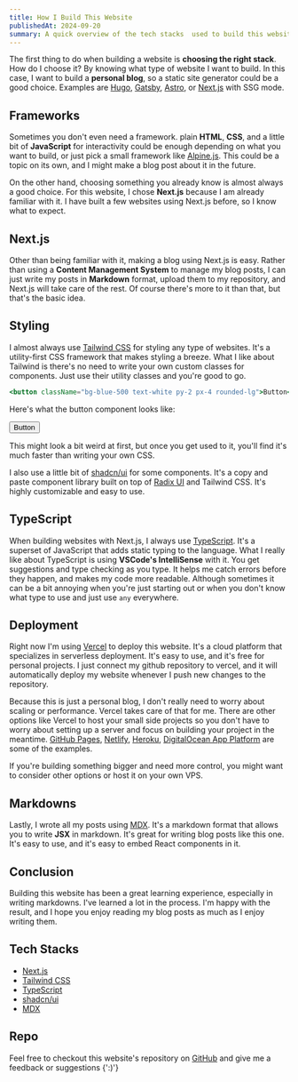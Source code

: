 ```yaml
---
title: How I Build This Website
publishedAt: 2024-09-20
summary: A quick overview of the tech stacks  used to build this website.
---
```


The first thing to do when building a website is **choosing the right stack**. How do I choose it? By knowing what type of website I want to build. In this case, I want to build a **personal blog**, so a static site generator could be a good choice. Examples are [Hugo](https://gohugo.io/), [Gatsby](https://www.gatsbyjs.com/), [Astro](https://astro.build/), or [Next.js](https://nextjs.org/) with SSG mode.

## Frameworks

Sometimes you don't even need a framework. plain **HTML**, **CSS**, and a little bit of **JavaScript** for interactivity could be enough depending on what you want to build, or just pick a small framework like [Alpine.js](https://alpinejs.dev/). This could be a topic on its own, and I might make a blog post about it in the future.

On the other hand, choosing something you already know is almost always a good choice. For this website, I chose **Next.js** because I am already familiar with it. I have built a few websites using Next.js before, so I know what to expect.

## Next.js

Other than being familiar with it, making a blog using Next.js is easy. Rather than using a **Content Management System** to manage my blog posts, I can just write my posts in **Markdown** format, upload them to my repository, and Next.js will take care of the rest. Of course there's more to it than that, but that's the basic idea.

## Styling

I almost always use [Tailwind CSS](https://tailwindcss.com/) for styling any type of websites. It's a utility-first CSS framework that makes styling a breeze. What I like about Tailwind is there's no need to write your own custom classes for components. Just use their utility classes and you're good to go.

```jsx
<button className="bg-blue-500 text-white py-2 px-4 rounded-lg">Button</button>
```

Here's what the button component looks like:

<button className="not-prose bg-blue-500 text-white py-2 px-4 rounded-lg">
  Button
</button>

This might look a bit weird at first, but once you get used to it, you'll find it's much faster than writing your own CSS.

I also use a little bit of [shadcn/ui](https://ui.shadcn.com/) for some components. It's a copy and paste component library built on top of [Radix UI](https://www.radix-ui.com/) and Tailwind CSS. It's highly customizable and easy to use.

## TypeScript

When building websites with Next.js, I always use [TypeScript](https://www.typescriptlang.org/). It's a superset of JavaScript that adds static typing to the language. What I really like about TypeScript is using **VSCode's IntelliSense** with it. You get suggestions and type checking as you type. It helps me catch errors before they happen, and makes my code more readable. Although sometimes it can be a bit annoying when you're just starting out or when you don't know what type to use and just use `any` everywhere.

## Deployment

Right now I'm using [Vercel](https://vercel.com/home) to deploy this website. It's a cloud platform that specializes in serverless deployment. It's easy to use, and it's free for personal projects. I just connect my github repository to vercel, and it will automatically deploy my website whenever I push new changes to the repository.

Because this is just a personal blog, I don't really need to worry about scaling or performance. Vercel takes care of that for me. There are other options like Vercel to host your small side projects so you don't have to worry about setting up a server and focus on building your project in the meantime. [GitHub Pages](https://pages.github.com/), [Netlify](https://www.netlify.com/), [Heroku](https://www.heroku.com/), [DigitalOcean App Platform](https://www.digitalocean.com/products/app-platform) are some of the examples.

If you're building something bigger and need more control, you might want to consider other options or host it on your own VPS.

## Markdowns

Lastly, I wrote all my posts using [MDX](https://mdxjs.com/). It's a markdown format that allows you to write **JSX** in markdown. It's great for writing blog posts like this one. It's easy to use, and it's easy to embed React components in it.

## Conclusion

Building this website has been a great learning experience, especially in writing markdowns. I've learned a lot in the process. I'm happy with the result, and I hope you enjoy reading my blog posts as much as I enjoy writing them.

## Tech Stacks

- [Next.js](https://github.com/vercel/next.js)
- [Tailwind CSS](https://github.com/tailwindlabs/tailwindcss)
- [TypeScript](https://github.com/microsoft/TypeScript)
- [shadcn/ui](https://github.com/shadcn-ui/ui)
- [MDX](https://github.com/mdx-js/mdx/)

## Repo

Feel free to checkout this website's repository on [GitHub](https://github.com/ausathdzil/ausathikram) and give me a feedback or suggestions {':)'}
